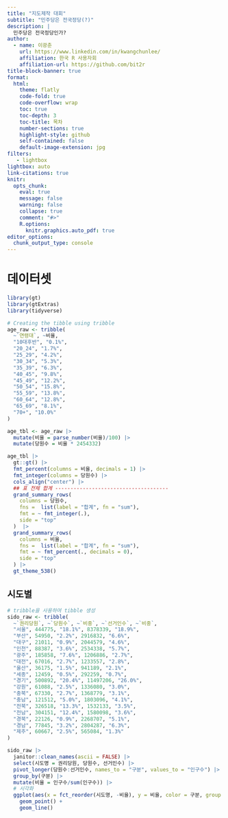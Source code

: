 ```yaml
---
title: "지도제작 대회"
subtitle: "민주당은 전국정당(?)"
description: |
  민주당은 전국정당인가?
author:
  - name: 이광춘
    url: https://www.linkedin.com/in/kwangchunlee/
    affiliation: 한국 R 사용자회
    affiliation-url: https://github.com/bit2r
title-block-banner: true
format:
  html:
    theme: flatly
    code-fold: true
    code-overflow: wrap
    toc: true
    toc-depth: 3
    toc-title: 목차
    number-sections: true
    highlight-style: github    
    self-contained: false
    default-image-extension: jpg
filters:
   - lightbox
lightbox: auto
link-citations: true
knitr:
  opts_chunk: 
    eval: true
    message: false
    warning: false
    collapse: true
    comment: "#>" 
    R.options:
      knitr.graphics.auto_pdf: true
editor_options: 
  chunk_output_type: console
---
```



# 데이터셋

```r
library(gt)
library(gtExtras)
library(tidyverse)

# Creating the tibble using tribble
age_raw <- tribble(
  ~`연령대`, ~비율,
  "10대후반", "0.1%",
  "20_24", "1.7%",
  "25_29", "4.2%",
  "30_34", "5.3%",
  "35_39", "6.3%",
  "40_45", "9.8%",
  "45_49", "12.2%",
  "50_54", "15.8%",
  "55_59", "13.8%",
  "60_64", "12.8%",
  "65_69", "8.1%",
  "70+", "10.0%"
)

age_tbl <- age_raw |> 
  mutate(비율 = parse_number(비율)/100) |> 
  mutate(당원수 = 비율 * 2454332)

age_tbl |> 
  gt::gt() |> 
  fmt_percent(columns = 비율, decimals = 1) |> 
  fmt_integer(columns = 당원수) |> 
  cols_align("center") |> 
  ## 표 전체 합계 -------------------------------------
  grand_summary_rows(
    columns = 당원수,
    fns =  list(label = "합계", fn = "sum"),
    fmt = ~ fmt_integer(.),
    side = "top"
  )  |> 
  grand_summary_rows(
    columns = 비율,
    fns =  list(label = "합계", fn = "sum"),
    fmt = ~ fmt_percent(., decimals = 0),
    side = "top"
  ) |> 
  gt_theme_538()
```

## 시도별

```r
# tribble을 사용하여 tibble 생성
sido_raw <- tribble(
  ~`권리당원`, ~`당원수`, ~`비중`, ~`선거인수`, ~`비중`,
  "서울", 444775, "18.1%", 8378339, "18.9%",
  "부산", 54950, "2.2%", 2916832, "6.6%",
  "대구", 21011, "0.9%", 2044579, "4.6%",
  "인천", 88387, "3.6%", 2534338, "5.7%",
  "광주", 185858, "7.6%", 1206886, "2.7%",
  "대전", 67016, "2.7%", 1233557, "2.8%",
  "울산", 36175, "1.5%", 941189, "2.1%",
  "세종", 12459, "0.5%", 292259, "0.7%",
  "경기", 500892, "20.4%", 11497206, "26.0%",
  "강원", 61088, "2.5%", 1336080, "3.0%",
  "충북", 67330, "2.7%", 1368779, "3.1%",
  "충남", 121512, "5.0%", 1803096, "4.1%",
  "전북", 326518, "13.3%", 1532133, "3.5%",
  "전남", 304151, "12.4%", 1580098, "3.6%",
  "경북", 22126, "0.9%", 2268707, "5.1%",
  "경남", 77845, "3.2%", 2804287, "6.3%",
  "제주", 60667, "2.5%", 565084, "1.3%"
)

sido_raw |> 
  janitor::clean_names(ascii = FALSE) |> 
  select(시도명 = 권리당원, 당원수, 선거인수) |> 
  pivot_longer(당원수:선거인수, names_to = "구분", values_to = "인구수") |> 
  group_by(구분) |> 
  mutate(비율 = 인구수/sum(인구수)) |> 
  # 시각화
  ggplot(aes(x = fct_reorder(시도명, -비율), y = 비율, color = 구분, group = 구분)) +
    geom_point() +
    geom_line()
  

```


